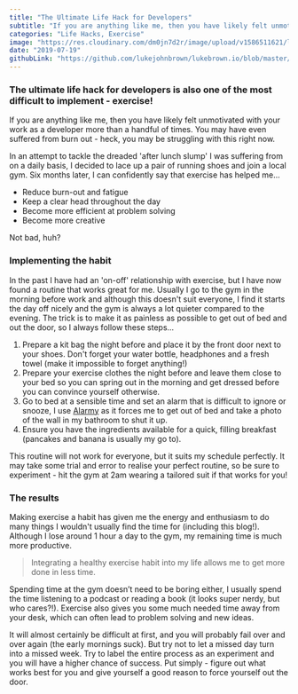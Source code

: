 ```yaml
---
title: "The Ultimate Life Hack for Developers"
subtitle: "If you are anything like me, then you have likely felt unmotivated with your work as a developer more than a handful of times. You may have even suffered from burn out..."
categories: "Life Hacks, Exercise"
image: "https://res.cloudinary.com/dm0jn7d2r/image/upload/v1586511621/lukebrown.io/ultimate-life-hack-og.png"
date: "2019-07-19"
githubLink: "https://github.com/lukejohnbrown/lukebrown.io/blob/master/src/posts/the-ultimate-life-hack-for-developers.mdx"
---
```



### The ultimate life hack for developers is also one of the most difficult to implement - exercise!

If you are anything like me, then you have likely felt unmotivated with your work as a developer more than a handful of times. You may have even suffered from burn out - heck, you may be struggling with this right now.

In an attempt to tackle the dreaded  'after lunch slump' I was suffering from on a daily basis, I decided to lace up a pair of running shoes and join a local gym. Six months later, I can confidently say that exercise has helped me...

- Reduce burn-out and fatigue
- Keep a clear head throughout the day
- Become more efficient at problem solving
- Become more creative

Not bad, huh?

<Spacer />

### Implementing the habit

In the past I have had an 'on-off' relationship with exercise, but I have now found a routine that works great for me. Usually I go to the gym in the morning before work and although this doesn't suit everyone, I find it starts the day off nicely and the gym is always a lot quieter compared to the evening. The trick is to make it as painless as possible to get out of bed and out the door, so I always follow these steps...

1. Prepare a kit bag the night before and place it by the front door next to your shoes. Don't forget your water bottle, headphones and a fresh towel (make it impossible to forget anything!)
2. Prepare your exercise clothes the night before and leave them close to your bed so you can spring out in the morning and get dressed before you can convince yourself otherwise.
3. Go to bed at a sensible time and set an alarm that is difficult to ignore or snooze, I use <a href="https://alar.my/" target="_blank">Alarmy</a> as it forces me to get out of bed and take a photo of the wall in my bathroom to shut it up.
4. Ensure you have the ingredients available for a quick, filling breakfast (pancakes and banana is usually my go to).

This routine will not work for everyone, but it suits my schedule perfectly. It may take some trial and error to realise your perfect routine, so be sure to experiment - hit the gym at 2am wearing a tailored suit if that works for you!

<Spacer />

### The results

Making exercise a habit has given me the energy and enthusiasm to do many things I wouldn't usually find the time for (including this blog!). Although I lose around 1 hour a day to the gym, my remaining time is much more productive.

> Integrating a healthy exercise habit into my life allows me to get more done in less time.

Spending time at the gym doesn’t need to be boring either, I usually spend the time listening to a podcast or reading a book (it looks super nerdy, but who cares?!). Exercise also gives you some much needed time away from your desk, which can often lead to problem solving and new ideas.

It will almost certainly be difficult at first, and you will probably fail over and over again (the early mornings suck). But try not to let a missed day turn into a missed week. Try to label the entire process as an experiment and you will have a higher chance of success. Put simply - figure out what works best for you and give yourself a good reason to force yourself out the door.